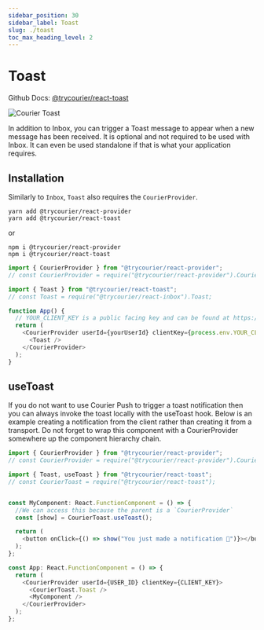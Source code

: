 ```yaml
---
sidebar_position: 30
sidebar_label: Toast
slug: ./toast
toc_max_heading_level: 2
---
```



# Toast

Github Docs: [@trycourier/react-toast](https://github.com/trycourier/courier-react/tree/main/packages/react-toast)

![Courier Toast](../assets/toast.gif)

In addition to Inbox, you can trigger a Toast message to appear when a new message has been received. It is optional and not required to be used with Inbox.  It can even be used standalone if that is what your application requires.

## Installation

Similarly to `Inbox`, `Toast` also requires the `CourierProvider`.  

```
yarn add @trycourier/react-provider
yarn add @trycourier/react-toast
```

or 

```
npm i @trycourier/react-provider
npm i @trycourier/react-toast
```

```ts
import { CourierProvider } from "@trycourier/react-provider";
// const CourierProvider = require("@trycourier/react-provider").CourierProvider;

import { Toast } from "@trycourier/react-toast";
// const Toast = require("@trycourier/react-inbox").Toast;

function App() {
  // YOUR_CLIENT_KEY is a public facing key and can be found at https://app.courier.com/channels/courier
  return (
    <CourierProvider userId={yourUserId} clientKey={process.env.YOUR_CLIENT_KEY}>
      <Toast />
    </CourierProvider>
  );
}
```

## useToast

If you do not want to use Courier Push to trigger a toast notification then you can always invoke the toast locally with the useToast hook. Below is an example creating a notification from the client rather than creating it from a transport. Do not forget to wrap this component with a CourierProvider somewhere up the component hierarchy chain.

```ts
import { CourierProvider } from "@trycourier/react-provider";
// const CourierProvider = require("@trycourier/react-provider").CourierProvider;

import { Toast, useToast } from "@trycourier/react-toast";
// const CourierToast = require("@trycourier/react-toast");


const MyComponent: React.FunctionComponent = () => {
  //We can access this because the parent is a `CourierProvider`
  const [show] = CourierToast.useToast();

  return (
    <button onClick={() => show("You just made a notification 🎉")}></button>
  );
};

const App: React.FunctionComponent = () => {
  return (
    <CourierProvider userId={USER_ID} clientKey={CLIENT_KEY}>
      <CourierToast.Toast />
      <MyComponent />
    </CourierProvider>
  );
};
```